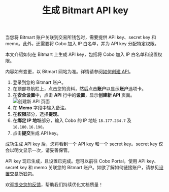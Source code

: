 ﻿---
title: "生成 Bitmart API key"
sidebarTitle: "Bitmart"
description: "学习如何生成 Bitmart API Key，确保安全地进行交易。"
---

当您将 Bitmart 账户关联到交易所钱包时，需要提供 API key、secret key 和 memo。此外，还需要将 Cobo 加入 IP 白名单，并为 API key 分配特定权限。

本文介绍如何在 Bitmart 上生成 API key，包括将 Cobo 加入 IP 白名单和设置权限。

<Note>内容如有变更，以 Bitmart 网站为准。详情请参阅<a href="https://support.bitmart.com/hc/zh-cn/articles/360016076854-%E5%A6%82%E4%BD%95%E5%88%9B%E5%BB%BAAPI">如何创建 API</a>。</Note>

1. 登录到您的 Bitmart 账户。
2. 在顶部导航栏上，点击您的资料，然后点击**账户**以显示**账户**选项卡。
3. 在**安全设置**中，点击 **API** 行中的**设置**，显示**创建新 API** 页面。
    <img src="/cn/images/exchange-wallet/bitmart.png" className="screenshot_modal" alt="创建新 API 页面" />
4. 在 **Memo** 字段中输入备注。
5. 在**权限**部分，选择**提现**。
6. 在**绑定 IP 地址**部分，输入 Cobo 的 IP 地址 `18.177.234.7` 及 `18.180.16.190`。
7. 点击**提交**生成 API key。

成功生成 API key 后，您将看到一个 API key 和一个 secret key。secret key 仅会以明文显示一次，请妥善保管。

API key 现已生成，且设置已完成。您可以前往 Cobo Portal，使用 API key、secret key 和 memo 关联您的 Bitmart 账户。如欲了解如何链接账户，请参见[设置交易所钱包](/cn/portal/exchange-wallets/set-up)。

<Tip>欢迎[提交您的反馈](https://forms.zohopublic.com/cobo/form/DocumentFeedbackForm/formperma/QvLOhxJv1_JMsJ-1dleZ8Itb_7rzN-LtgvsDdxosoVI?referrername=manuals)，帮助我们持续优化文档质量！</Tip>
